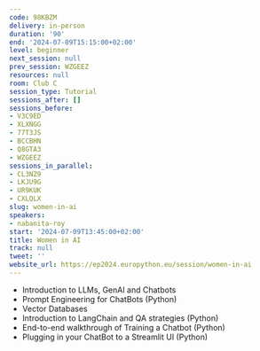 ```yaml
---
code: 98KBZM
delivery: in-person
duration: '90'
end: '2024-07-09T15:15:00+02:00'
level: beginner
next_session: null
prev_session: WZGEEZ
resources: null
room: Club C
session_type: Tutorial
sessions_after: []
sessions_before:
- V3C9ED
- XLXNGG
- 77T3JS
- BCCBHN
- Q8GTA3
- WZGEEZ
sessions_in_parallel:
- CL3NZ9
- LKJU9G
- UR9KUK
- CXLQLX
slug: women-in-ai
speakers:
- nabanita-roy
start: '2024-07-09T13:45:00+02:00'
title: Women in AI
track: null
tweet: ''
website_url: https://ep2024.europython.eu/session/women-in-ai
---
```


- Introduction to LLMs, GenAI and Chatbots
- Prompt Engineering for ChatBots (Python)
- Vector Databases
- Introduction to LangChain and QA strategies (Python)
- End-to-end walkthrough of Training a Chatbot (Python)
- Plugging in your ChatBot to a Streamlit UI (Python)
